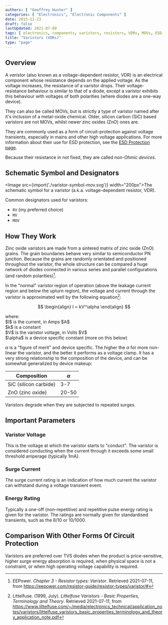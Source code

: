 ```yaml
---
authors: [ "Geoffrey Hunter" ]
categories: [ "Electronics", "Electronic Components" ]
date: 2015-11-23
draft: false
lastUpdated: 2021-07-09
tags: [ electronics, components, varistors, resistors, VDRs, MOVs, ESD, schematic symbols, surge current, energy rating ]
title: "Varistors (VDRs)"
type: "page"
---
```



## Overview

A _varistor_ (also known as a voltage-dependent resistor, VDR) is an electrical component whose resistance depends on the applied voltage. As the voltage increases, the resistance of a varistor drops. Their voltage-resistance behaviour is similar to that of a diode, except a varistor exhibits this behaviour with voltages of both polarities (where diodes are a one-way device).

They can also be called MOVs, but is strictly a type of varistor named after it's inclusion of a metal-oxide chemical. Older, silicon carbon (SiC) based varistors are not MOVs, whilst newer zinc oxides (ZnO) ones are. 

They are commonly used as a form of circuit-protection against voltage transients, especially in mains and other high voltage applications. For more information about their use for ESD protection, see the [ESD Protection page](/electronics/circuit-design/esd-protection/).

Because their resistance in not fixed, they are called _non-Ohmic devices_.

## Schematic Symbol and Designators

<Image src={import('./varistor-symbol-mov.svg')} width="200px">The schematic symbol for a varistor (a.k.a. voltage-dependent resistor, VDR).</Image>

Common designators used for varistors:

* `RV` (my preferred choice)
* `MV`
* `MOV`

## How They Work

Zinc oxide varistors are made from a sintered matrix of zinc oxide (ZnO) grains. The grain boundaries behave very similar to semiconductor PN junction. Because the grains are randomly orientated and positioned throughout the varistor, the whole structure can be compared a huge network of diodes connected in various series and parallel configurations (and random polarities)[^bib-eepower].

In the "normal" varistor region of operation (above the leakage current region and below the upturn region), the voltage and current through the varistor is approximated well by the following equation[^bib-lf-theory]:

$$
\begin{align}
I = kV^\alpha
\end{align}
$$

<p className="centered">where:<br/>
$I$ is the current, in Amps $A$<br/>
$k$ is a constant<br/>
$V$ is the varistor voltage, in Volts $V$<br/>
$\alpha$ is a device specific constant (more on this below)<br/></p>

$\alpha$ is a "figure of merit" and device specific. The higher the $\alpha$ for more non-linear the varistor, and the better it performs as a voltage clamp. It has a very strong relationship to the composition of the device, and can be somewhat generalized by device makeup:


| Composition | $\alpha$
|-------------|---------------
| SiC (silicon carbide) | 3-7
| ZnO (zinc oxide) | 20-50

Varistors degrade when they are subjected to repeated surges.

## Important Parameters

### Varistor Voltage

This is the voltage at which the varistor starts to "conduct". The varistor is considered conducting when the current through it exceeds some small threshold amperage (typically 1mA).

### Surge Current

The surge current rating is an indication of how much current the varistor can withstand during a voltage transient event.

### Energy Rating

Typically a one-off (non-repetitive) and repetitive pulse energy rating is given for the varistor. The ratings are normally given for standardised transients, such as the 8/10 or 10/1000.

## Comparison With Other Forms Of Circuit Protection

Varistors are preferred over TVS diodes when the product is price-sensitive, higher surge energy absorption is required, when physical space is not a constraint, or when high operating voltage capability is required.

[^bib-lf-theory]:  Littelfuse. (1999, July). _Littelfuse Varistors - Basic Properties,
Terminology and Theory_. Retrieved 2021-07-11, from https://www.littelfuse.com/~/media/electronics_technical/application_notes/varistors/littelfuse_varistors_basic_properties_terminology_and_theory_application_note.pdf
[^bib-eepower]:  EEPower. _Chapter 3 - Resistor types: Varistor_. Retrieved 2021-07-11, from https://eepower.com/resistor-guide/resistor-types/varistor/#

